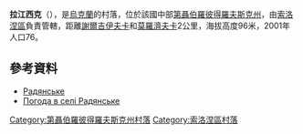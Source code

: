 {{coord|48|8|46|N|34|45|57|E|scale:30000_region:UA|display=title}}

'''拉江西克'''（{{lang-uk|Вишневе}}），是[[烏克蘭|烏克蘭]]的村落，位於該國中部[[第聶伯羅彼得羅夫斯克州|第聶伯羅彼得羅夫斯克州]]，由[[索洛涅區|索洛涅區]]負責管轄，距離[[謝爾吉伊夫卡_(索洛涅區)|謝爾吉伊夫卡]]和[[莫羅濟夫卡_(扎波羅熱區)|莫羅濟夫卡]]2公里，海拔高度96米，2001年人口76。

==參考資料==
* [http://gska2.rada.gov.ua/pls/z7502/A005?rdat1=06.12.2007&rf7571=6505 Радянське]{{dead link|date=2018年3月 |bot=InternetArchiveBot |fix-attempted=yes }}
* [http://weather.in.ua/ua/dnepropetrovskaja/22045 Погода в селі Радянське] {{Wayback|url=http://weather.in.ua/ua/dnepropetrovskaja/22045 |date=20160607233258 }}

{{DEFAULTSORT:Радянське}}
[[Category:第聶伯羅彼得羅夫斯克州村落|Category:第聶伯羅彼得羅夫斯克州村落]]
[[Category:索洛涅區村落|Category:索洛涅區村落]]


{{Dnipropetrovsk-geo-stub}}